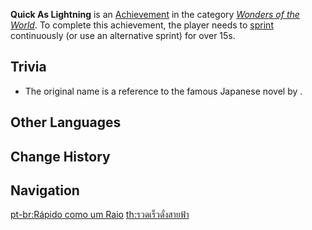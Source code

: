 {{Achievement Infobox
|title        = 
|id           = 81022
|order id     = 1022
|category     = Wonders of the World
|description  = [[Sprinting|Sprint]] continuously (or use an alternative sprint) for over 15s.
|requirements = 
|primogems    = 10
|tracking     = 
|hidden       = 1
|topic        = 
|type         = Exploration
}}
'''Quick As Lightning''' is an [[Achievement]] in the category ''[[Wonders of the World]]''. To complete this achievement, the player needs to [[Sprinting|sprint]] continuously (or use an alternative sprint) for over 15s.

==Trivia==
* The original name {{lang|"Run, Melos!"|zh=奔跑吧！梅洛斯}} is a reference to the famous Japanese novel ''{{w|Run, Melos!}}'' by {{w|Osamu Dazai}}.
<!--
==Video Guides==
{{EVT
|video1   = 
|caption1 = 
}}
-->
==Other Languages==
{{Other Languages
|en      = Quick As Lightning
|zhs     = 如光似电
|zhs_rm  = Rú Guāng Sì Diàn
|zht     = 如光似電
|zht_rm  = Rú Guāng Sì Diàn
|zh_tl   = Like Light and Electricity
|ja      = 光の如し
|ja_rm   = Hikari no Gotoshi
|ja_tl   = Like Light
|ko      = 전광석화
|ko_rm   = Jeongwangseokhwa
|ko_tl   = Quick As Lightning
|es      = A la velocidad de la luz
|es_tl   = At the Speed of Light
|fr      = Rapide comme l'éclair
|fr_tl   = Quick As Lightning
|ru      = Как вспышка молнии
|ru_tl   = Like a Lightning Flash
|th      = รวดเร็วดั่งสายฟ้า
|th_rm   = 
|th_tl   = 
|vi      = Như Sấm Như Sét
|vi_tl   = Like Thunder Like Lightning
|de      = Schnell wie der Blitz
|de_tl   = Quick As The Lightning
|id      = Secepat Kilat
|id_tl   = Quick As Lightning
|pt      = Rápido como um Raio
|pt_tl   = 
|tr      = Yıldırım Gibi Hızlı
|tr_tl   = 
|it      = Come un lampo
|it_tl   = 
}}

==Change History==
{{Change History|1.0}}
<!--
==References==
{{Reflist}}
-->
==Navigation==
{{Achievement Navbox|Wonders of the World|Exploration}}

[[pt-br:Rápido como um Raio]]
[[th:รวดเร็วดั่งสายฟ้า]]